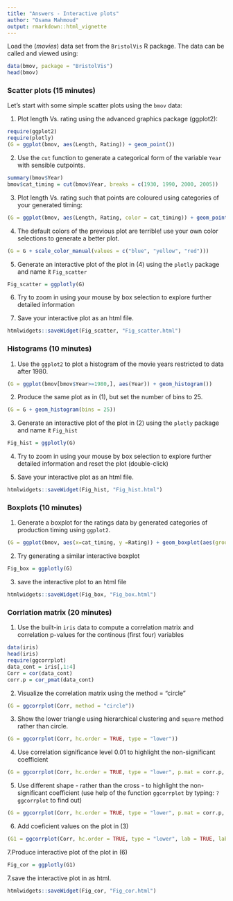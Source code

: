 ```yaml
---
title: "Answers - Interactive plots"
author: "Osama Mahmoud"
output: rmarkdown::html_vignette
---
```

<!--
%\VignetteEngine{knitr::rmarkdown}
%\VignetteIndexEntry{Answers - Interactive plots}
-->

Load the (*movies*) data set from the `BristolVis` R package. The data can be called and viewed using:

```r
data(bmov, package = "BristolVis")
head(bmov)
```

### Scatter plots (15 minutes)

Let's start with some simple scatter plots using the `bmov` data:

1. Plot length Vs. rating using the advanced graphics package (ggplot2):
```r
require(ggplot2)
require(plotly)
(G = ggplot(bmov, aes(Length, Rating)) + geom_point())
```

2. Use the `cut` function to generate a categorical form of the variable `Year` with sensible cutpoints.
```r
summary(bmov$Year)
bmov$cat_timing = cut(bmov$Year, breaks = c(1930, 1990, 2000, 2005))
```

3. Plot length Vs. rating such that points are coloured using categories of your generated timing:
```r
(G = ggplot(bmov, aes(Length, Rating, color = cat_timing)) + geom_point())
```

4. The default colors of the previous plot are terrible! use your own color selections to generate a better plot.

```r
(G = G + scale_color_manual(values = c("blue", "yellow", "red")))
```

5. Generate an interactive plot of the plot in (4) using the `plotly` package and name it `Fig_scatter`
```r
Fig_scatter = ggplotly(G)
```

6. Try to zoom in using your mouse by box selection to explore further detailed information


7. Save your interactive plot as an html file.
```r
htmlwidgets::saveWidget(Fig_scatter, "Fig_scatter.html")
```

### Histograms (10 minutes)
1. Use the `ggplot2` to plot a histogram of the movie years restricted to data after 1980.
```r
(G = ggplot(bmov[bmov$Year>=1980,], aes(Year)) + geom_histogram())
```

2. Produce the same plot as in (1), but set the number of bins to 25.
```r
(G = G + geom_histogram(bins = 25))
```

3. Generate an interactive plot of the plot in (2) using the `plotly` package and name it `Fig_hist`
```r
Fig_hist = ggplotly(G)
```

4. Try to zoom in using your mouse by box selection to explore further detailed information and reset the plot (double-click)


5. Save your interactive plot as an html file.
```r
htmlwidgets::saveWidget(Fig_hist, "Fig_hist.html")
```


### Boxplots (10 minutes)
1. Generate a boxplot for the ratings data by generated categories of production timing using `ggplot2`.
```r
(G = ggplot(bmov, aes(x=cat_timing, y =Rating)) + geom_boxplot(aes(group = cat_timing)))
```


2. Try generating a similar interactive boxplot
```r
Fig_box = ggplotly(G)
```

3. save the interactive plot to an html file
```r
htmlwidgets::saveWidget(Fig_box, "Fig_box.html")
```


### Corrlation matrix (20 minutes)
1. Use the built-in `iris` data to compute a correlation matrix and correlation p-values for the continous (first four) variables
```r
data(iris)
head(iris)
require(ggcorrplot)
data_cont = iris[,1:4]
Corr = cor(data_cont)
corr.p = cor_pmat(data_cont)
```

2. Visualize the correlation matrix using the method = "circle"
```r
(G = ggcorrplot(Corr, method = "circle"))
```

3. Show the lower triangle using hierarchical clustering and `square` method rather than circle.
```r
(G = ggcorrplot(Corr, hc.order = TRUE, type = "lower"))
```

4. Use correlation significance level 0.01 to highlight the non-significant coefficient
```r
(G = ggcorrplot(Corr, hc.order = TRUE, type = "lower", p.mat = corr.p, sig.level = 0.01))
```

5. Use different shape - rather than the cross - to highlight the non-significant coefficient (use help of the function `ggcorrplot` by typing: `?ggcorrplot` to find out)
```r
(G = ggcorrplot(Corr, hc.order = TRUE, type = "lower", p.mat = corr.p, sig.level = 0.01, pch = 10))
```

6. Add coeficient values on the plot in (3)
```r
(G1 = ggcorrplot(Corr, hc.order = TRUE, type = "lower", lab = TRUE, lab_size = 3))
```

7.Produce interactive plot of the plot in (6)
```r
Fig_cor = ggplotly(G1)
```

7.save the interactive plot in as html.
```r
htmlwidgets::saveWidget(Fig_cor, "Fig_cor.html")
```
